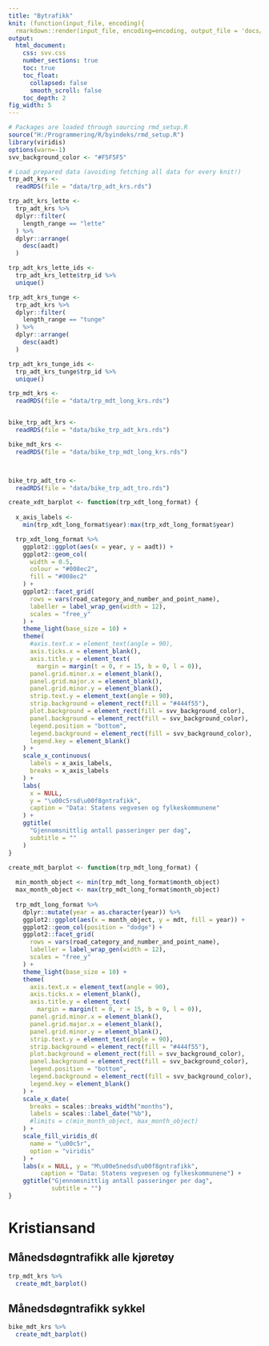 ```yaml
---
title: "Bytrafikk"
knit: (function(input_file, encoding){
  rmarkdown::render(input_file, encoding=encoding, output_file = 'docs/index.html')})
output: 
  html_document:
    css: svv.css
    number_sections: true
    toc: true
    toc_float: 
      collapsed: false
      smooth_scroll: false
    toc_depth: 2
fig_width: 5
---
```


```r
# Packages are loaded through sourcing rmd_setup.R
source("H:/Programmering/R/byindeks/rmd_setup.R")
library(viridis)
options(warn=-1)
svv_background_color <- "#F5F5F5"
```


```r
# Load prepared data (avoiding fetching all data for every knit!)
trp_adt_krs <-
  readRDS(file = "data/trp_adt_krs.rds")

trp_adt_krs_lette <- 
  trp_adt_krs %>% 
  dplyr::filter(
    length_range == "lette"
  ) %>% 
  dplyr::arrange(
    desc(aadt)
  )

trp_adt_krs_lette_ids <-
  trp_adt_krs_lette$trp_id %>% 
  unique()

trp_adt_krs_tunge <- 
  trp_adt_krs %>% 
  dplyr::filter(
    length_range == "tunge"
  ) %>% 
  dplyr::arrange(
    desc(aadt)
  )

trp_adt_krs_tunge_ids <-
  trp_adt_krs_tunge$trp_id %>% 
  unique()

trp_mdt_krs <-
  readRDS(file = "data/trp_mdt_long_krs.rds")


bike_trp_adt_krs <-
  readRDS(file = "data/bike_trp_adt_krs.rds")

bike_mdt_krs <-
  readRDS(file = "data/bike_trp_mdt_long_krs.rds")



bike_trp_adt_tro <-
  readRDS(file = "data/bike_trp_adt_tro.rds")

```


```r
create_xdt_barplot <- function(trp_xdt_long_format) {
  
  x_axis_labels <- 
    min(trp_xdt_long_format$year):max(trp_xdt_long_format$year)

  trp_xdt_long_format %>% 
    ggplot2::ggplot(aes(x = year, y = aadt)) +
    ggplot2::geom_col(
      width = 0.5,
      colour = "#008ec2",
      fill = "#008ec2"
    ) +
    ggplot2::facet_grid(
      rows = vars(road_category_and_number_and_point_name),
      labeller = label_wrap_gen(width = 12),
      scales = "free_y"
    ) +
    theme_light(base_size = 10) +
    theme(
      #axis.text.x = element_text(angle = 90),
      axis.ticks.x = element_blank(),
      axis.title.y = element_text(
        margin = margin(t = 0, r = 15, b = 0, l = 0)),
      panel.grid.minor.x = element_blank(),
      panel.grid.major.x = element_blank(),
      panel.grid.minor.y = element_blank(),
      strip.text.y = element_text(angle = 90),
      strip.background = element_rect(fill = "#444f55"),
      plot.background = element_rect(fill = svv_background_color),
      panel.background = element_rect(fill = svv_background_color),
      legend.position = "bottom",
      legend.background = element_rect(fill = svv_background_color),
      legend.key = element_blank()
    ) +
    scale_x_continuous(
      labels = x_axis_labels, 
      breaks = x_axis_labels
    ) +
    labs(
      x = NULL, 
      y = "\u00c5rsd\u00f8gntrafikk",
      caption = "Data: Statens vegvesen og fylkeskommunene"
    ) +
    ggtitle(
      "Gjennomsnittlig antall passeringer per dag",
      subtitle = ""
    )
}

create_mdt_barplot <- function(trp_mdt_long_format) {
  
  min_month_object <- min(trp_mdt_long_format$month_object)
  max_month_object <- max(trp_mdt_long_format$month_object)
  
  trp_mdt_long_format %>% 
    dplyr::mutate(year = as.character(year)) %>% 
    ggplot2::ggplot(aes(x = month_object, y = mdt, fill = year)) +
    ggplot2::geom_col(position = "dodge") +
    ggplot2::facet_grid(
      rows = vars(road_category_and_number_and_point_name),
      labeller = label_wrap_gen(width = 12),
      scales = "free_y"
    ) +
    theme_light(base_size = 10) +
    theme(
      axis.text.x = element_text(angle = 90),
      axis.ticks.x = element_blank(),
      axis.title.y = element_text(
        margin = margin(t = 0, r = 15, b = 0, l = 0)),
      panel.grid.minor.x = element_blank(),
      panel.grid.major.x = element_blank(),
      panel.grid.minor.y = element_blank(),
      strip.text.y = element_text(angle = 90),
      strip.background = element_rect(fill = "#444f55"),
      plot.background = element_rect(fill = svv_background_color),
      panel.background = element_rect(fill = svv_background_color),
      legend.position = "bottom",
      legend.background = element_rect(fill = svv_background_color),
      legend.key = element_blank()
    ) +
    scale_x_date(
      breaks = scales::breaks_width("months"),
      labels = scales::label_date("%b"),
      #limits = c(min_month_object, max_month_object)
    ) +
    scale_fill_viridis_d(
      name = "\u00c5r",
      option = "viridis"
    ) +
    labs(x = NULL, y = "M\u00e5nedsd\u00f8gntrafikk",
         caption = "Data: Statens vegvesen og fylkeskommunene") +
    ggtitle("Gjennomsnittlig antall passeringer per dag",
            subtitle = "")
}

```


# Kristiansand

<!--
## Årsdøgntrafikk lette kjøretøy

```r
# trp_adt_krs_lette %>% 
#   dplyr::filter(
#     trp_id %in% trp_adt_krs_lette_ids[1:5]
#   ) %>% 
#   create_xdt_barplot()
```

<br>

```r
# trp_adt_krs_lette %>% 
#   dplyr::filter(
#     trp_id %in% trp_adt_krs_lette_ids[6:10]
#   ) %>% 
#   create_xdt_barplot()
```


```r
# trp_adt_krs_lette %>% 
#   dplyr::filter(
#     trp_id %in% trp_adt_krs_lette_ids[11:15]
#   ) %>% 
#   create_xdt_barplot()
```




```r
# trp_adt_krs_lette %>% 
#   dplyr::filter(
#     trp_id %in% trp_adt_krs_lette_ids[16:20]
#   ) %>% 
#   create_xdt_barplot()
```


```r
# trp_adt_krs_lette %>% 
#   dplyr::filter(
#     trp_id %in% trp_adt_krs_lette_ids[21:25]
#   ) %>% 
#   create_xdt_barplot()
```



```r
# trp_adt_krs_lette %>% 
#   dplyr::filter(
#     trp_id %in% trp_adt_krs_lette_ids[26:30]
#   ) %>% 
#   create_xdt_barplot()
```


```r
# trp_adt_krs_lette %>% 
#   dplyr::filter(
#     trp_id %in% trp_adt_krs_lette_ids[31:35]
#   ) %>% 
#   create_xdt_barplot()
```
-->
<!--
## Årsdøgntrafikk tunge kjøretøy

```r
# trp_adt_krs_tunge %>% 
#   dplyr::filter(
#     trp_id %in% trp_adt_krs_tunge_ids[1:5]
#   ) %>% 
#   create_xdt_barplot()
```

```r
# trp_adt_krs_tunge %>% 
#   dplyr::filter(
#     trp_id %in% trp_adt_krs_tunge_ids[6:10]
#   ) %>% 
#   create_xdt_barplot()
```

```r
# trp_adt_krs_tunge %>% 
#   dplyr::filter(
#     trp_id %in% trp_adt_krs_tunge_ids[11:15]
#   ) %>% 
#   create_xdt_barplot()
```

```r
# trp_adt_krs_tunge %>% 
#   dplyr::filter(
#     trp_id %in% trp_adt_krs_tunge_ids[16:20]
#   ) %>% 
#   create_xdt_barplot()
```

```r
# trp_adt_krs_tunge %>% 
#   dplyr::filter(
#     trp_id %in% trp_adt_krs_tunge_ids[21:25]
#   ) %>% 
#   create_xdt_barplot()
```

```r
# trp_adt_krs_tunge %>% 
#   dplyr::filter(
#     trp_id %in% trp_adt_krs_tunge_ids[26:30]
#   ) %>% 
#   create_xdt_barplot()
```

```r
# trp_adt_krs_tunge %>% 
#   dplyr::filter(
#     trp_id %in% trp_adt_krs_tunge_ids[31:35]
#   ) %>% 
#   create_xdt_barplot()
```
-->


## Månedsdøgntrafikk alle kjøretøy

```r
trp_mdt_krs %>% 
  create_mdt_barplot()
```

<!--
## Årsdøgntrafikk sykkel

```r
#bike_trp_adt_krs %>% 
#  create_xdt_barplot()
```
-->

## Månedsdøgntrafikk sykkel

```r
bike_mdt_krs %>% 
  create_mdt_barplot()
```

<!--
# Tromsø

## Årsdøgntrafikk sykkel

```r
#bike_trp_adt_tro %>% 
#  create_xdt_barplot()
```
-->





